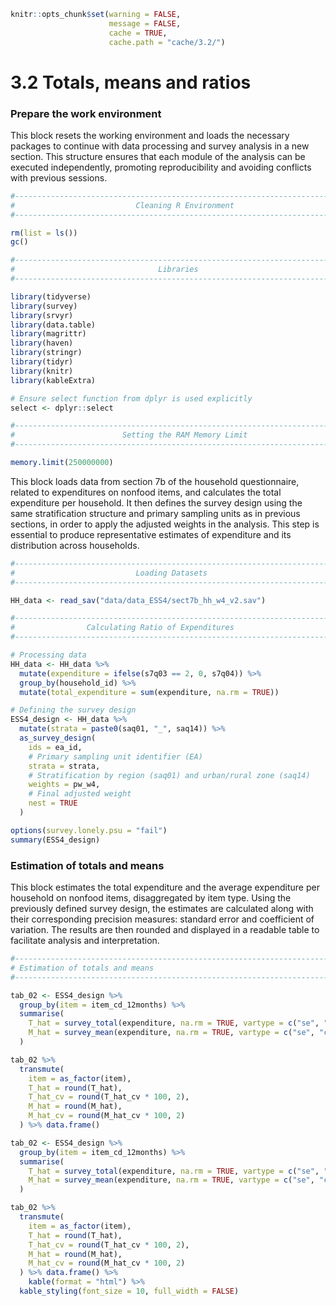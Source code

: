 ```r
knitr::opts_chunk$set(warning = FALSE, 
                      message = FALSE,
                      cache = TRUE, 
                      cache.path = "cache/3.2/")
```

# 3.2 Totals, means and ratios {-}


### Prepare the work environment {-}

This block resets the working environment and loads the necessary packages to continue with data processing and survey analysis in a new section. This structure ensures that each module of the analysis can be executed independently, promoting reproducibility and avoiding conflicts with previous sessions.

```r

#------------------------------------------------------------------------------#
#                           Cleaning R Environment                             #
#------------------------------------------------------------------------------#

rm(list = ls())
gc()

#------------------------------------------------------------------------------#
#                                Libraries                                     #
#------------------------------------------------------------------------------#

library(tidyverse)
library(survey)
library(srvyr)
library(data.table)
library(magrittr)
library(haven)
library(stringr)
library(tidyr)
library(knitr)
library(kableExtra)

# Ensure select function from dplyr is used explicitly
select <- dplyr::select

#------------------------------------------------------------------------------#
#                        Setting the RAM Memory Limit                          #
#------------------------------------------------------------------------------#

memory.limit(250000000)
```

This block loads data from section 7b of the household questionnaire, related to expenditures on nonfood items, and calculates the total expenditure per household. It then defines the survey design using the same stratification structure and primary sampling units as in previous sections, in order to apply the adjusted weights in the analysis. This step is essential to produce representative estimates of expenditure and its distribution across households.

```r

#------------------------------------------------------------------------------#
#                           Loading Datasets                                   #
#------------------------------------------------------------------------------#

HH_data <- read_sav("data/data_ESS4/sect7b_hh_w4_v2.sav")

#------------------------------------------------------------------------------#
#                Calculating Ratio of Expenditures                            #
#------------------------------------------------------------------------------#

# Processing data
HH_data <- HH_data %>%
  mutate(expenditure = ifelse(s7q03 == 2, 0, s7q04)) %>%
  group_by(household_id) %>%
  mutate(total_expenditure = sum(expenditure, na.rm = TRUE))

# Defining the survey design
ESS4_design <- HH_data %>%
  mutate(strata = paste0(saq01, "_", saq14)) %>%
  as_survey_design(
    ids = ea_id,
    # Primary sampling unit identifier (EA)
    strata = strata,
    # Stratification by region (saq01) and urban/rural zone (saq14)
    weights = pw_w4,
    # Final adjusted weight
    nest = TRUE
  )

options(survey.lonely.psu = "fail")
summary(ESS4_design)
```

### Estimation of totals and means {-}

This block estimates the total expenditure and the average expenditure per household on nonfood items, disaggregated by item type. Using the previously defined survey design, the estimates are calculated along with their corresponding precision measures: standard error and coefficient of variation. The results are then rounded and displayed in a readable table to facilitate analysis and interpretation.

```r
#------------------------------------------------------------------------------#
# Estimation of totals and means
#------------------------------------------------------------------------------#

tab_02 <- ESS4_design %>%   
  group_by(item = item_cd_12months) %>%
  summarise(
    T_hat = survey_total(expenditure, na.rm = TRUE, vartype = c("se", "cv")),
    M_hat = survey_mean(expenditure, na.rm = TRUE, vartype = c("se", "cv"))
  )

tab_02 %>%
  transmute(
    item = as_factor(item),
    T_hat = round(T_hat),
    T_hat_cv = round(T_hat_cv * 100, 2),
    M_hat = round(M_hat),
    M_hat_cv = round(M_hat_cv * 100, 2)
  ) %>% data.frame()
```


```r
tab_02 <- ESS4_design %>%   
  group_by(item = item_cd_12months) %>%
  summarise(
    T_hat = survey_total(expenditure, na.rm = TRUE, vartype = c("se", "cv")),
    M_hat = survey_mean(expenditure, na.rm = TRUE, vartype = c("se", "cv"))
  )

tab_02 %>%
  transmute(
    item = as_factor(item),
    T_hat = round(T_hat),
    T_hat_cv = round(T_hat_cv * 100, 2),
    M_hat = round(M_hat),
    M_hat_cv = round(M_hat_cv * 100, 2)
  ) %>% data.frame() %>% 
    kable(format = "html") %>%
  kable_styling(font_size = 10, full_width = FALSE)
```

